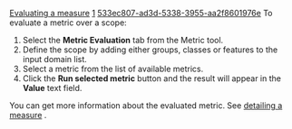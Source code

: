 [[Property:title|Evaluating a measure]]
[[Property:weight|1]]
[[Property:uuid|533ec807-ad3d-5338-3955-aa2f8601976e]]
To evaluate a metric over a scope:
# Select the '''Metric Evaluation''' tab from the Metric tool.
# Define the scope by adding either groups, classes or features to the input domain list.
# Select a metric from the list of available metrics.
# Click the '''Run selected metric''' button and the result will appear in the '''Value''' text field.

You can get more information about the evaluated metric. See [[Viewing measure details|detailing a measure]] . 



{{warning| '''Caution''': When calculated, a measure is not saved. }}

{{seealso|<br/>
[[Saving a measure|Saving a measure]]  <br/>
[[Viewing measure details|Detailing a measure]]  <br/>
}}
<br/>
<br/>




